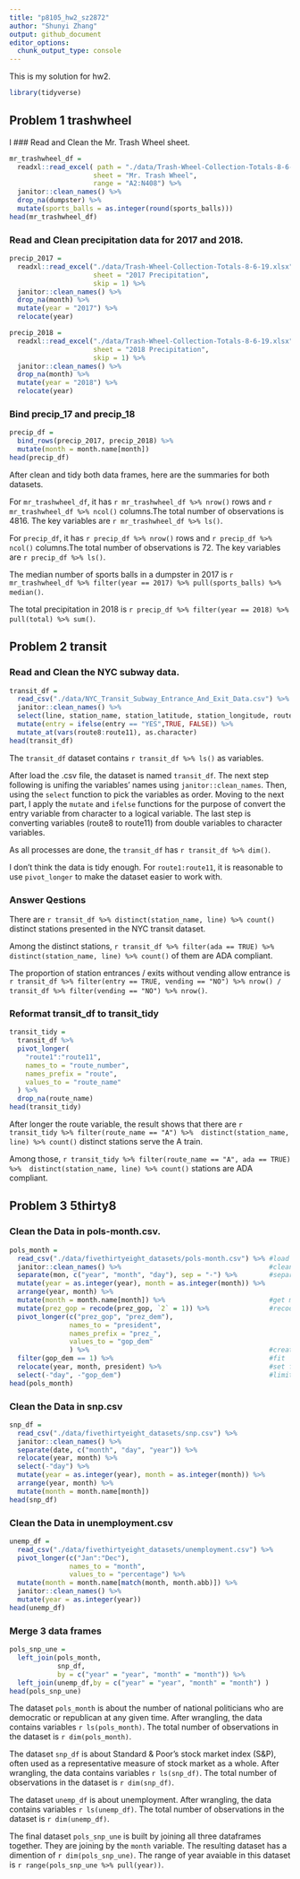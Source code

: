 ```yaml
---
title: "p8105_hw2_sz2872"
author: "Shunyi Zhang"
output: github_document
editor_options: 
  chunk_output_type: console
---
```


This is my solution for hw2.

```r
library(tidyverse)
```


## Problem 1 trashwheel
l
### Read and Clean the Mr. Trash Wheel sheet.

```r
mr_trashwheel_df = 
  readxl::read_excel( path = "./data/Trash-Wheel-Collection-Totals-8-6-19.xlsx", 
                     sheet = "Mr. Trash Wheel",
                     range = "A2:N408") %>% 
  janitor::clean_names() %>% 
  drop_na(dumpster) %>% 
  mutate(sports_balls = as.integer(round(sports_balls))) 
head(mr_trashwheel_df)
```

### Read and Clean precipitation data for 2017 and 2018.

```r
precip_2017 =
  readxl::read_excel("./data/Trash-Wheel-Collection-Totals-8-6-19.xlsx",
                     sheet = "2017 Precipitation",
                     skip = 1) %>% 
  janitor::clean_names() %>% 
  drop_na(month) %>% 
  mutate(year = "2017") %>% 
  relocate(year)

precip_2018 =
  readxl::read_excel("./data/Trash-Wheel-Collection-Totals-8-6-19.xlsx",
                     sheet = "2018 Precipitation",
                     skip = 1) %>% 
  janitor::clean_names() %>% 
  drop_na(month) %>% 
  mutate(year = "2018") %>% 
  relocate(year)
```

### Bind precip_17 and precip_18

```r
precip_df =
  bind_rows(precip_2017, precip_2018) %>% 
  mutate(month = month.name[month]) 
head(precip_df)
```

After clean and tidy both data frames, here are the summaries for both datasets.

For `mr_trashwheel_df`, it has `r mr_trashwheel_df %>% nrow()` rows and `r mr_trashwheel_df %>% ncol()` columns.The total number of observations is 4816. The key variables are `r mr_trashwheel_df %>% ls()`.

For `precip_df`, it has `r precip_df %>% nrow()` rows and `r precip_df %>% ncol()` columns.The total number of observations is 72. The key variables are `r precip_df %>% ls()`.

The median number of sports balls in a dumpster in 2017 is `r mr_trashwheel_df %>% filter(year == 2017) %>% pull(sports_balls) %>% median()`.

The total precipitation in 2018 is `r precip_df %>% filter(year == 2018) %>% pull(total) %>% sum()`.


## Problem 2 transit

### Read and Clean the NYC subway data.

```r
transit_df = 
  read_csv("./data/NYC_Transit_Subway_Entrance_And_Exit_Data.csv") %>% 
  janitor::clean_names() %>% 
  select(line, station_name, station_latitude, station_longitude, route1:route11, entry, entrance_type, vending, ada) %>% 
  mutate(entry = ifelse(entry == "YES",TRUE, FALSE)) %>% 
  mutate_at(vars(route8:route11), as.character) 
head(transit_df)
```

The `transit_df` dataset contains `r transit_df %>% ls()` as variables.

After load the .csv file, the dataset is named `transit_df`. The next step following is unifing the variables' names using `janitor::clean_names`. Then, using the `select` function to pick the variables as order. Moving to the next part, I apply the `mutate` and `ifelse` functions for the purpose of convert the entry variable from character to a logical variable. The last step is converting variables (route8 to route11) from double variables to character variables. 

As all processes are done, the `transit_df` has `r transit_df %>% dim()`. 

I don't think the data is tidy enough. For `route1:route11`, it is reasonable to use `pivot_longer` to make the dataset easier to work with. 

### Answer Qestions

There are `r transit_df %>% distinct(station_name, line) %>% count()` distinct stations presented in the NYC transit dataset.

Among the distinct stations, `r transit_df %>% filter(ada == TRUE) %>% distinct(station_name, line) %>% count()` of them are ADA compliant. 

The proportion of station entrances / exits without vending allow entrance is `r transit_df %>% filter(entry == TRUE, vending == "NO") %>% nrow() / transit_df %>% filter(vending == "NO") %>% nrow()`.

### Reformat transit_df to transit_tidy
```r
transit_tidy = 
  transit_df %>% 
  pivot_longer(
    "route1":"route11",
    names_to = "route_number",
    names_prefix = "route",
    values_to = "route_name"
  ) %>% 
  drop_na(route_name)
head(transit_tidy)
```

After longer the route variable, the result shows that there are `r transit_tidy %>% filter(route_name == "A") %>%  distinct(station_name, line) %>% count()` distinct stations serve the A train. 

Among those, `r transit_tidy %>% filter(route_name == "A", ada == TRUE) %>%  distinct(station_name, line) %>% count()` stations are ADA compliant. 


## Problem 3 5thirty8

### Clean the Data in pols-month.csv.

```r
pols_month = 
  read_csv("./data/fivethirtyeight_datasets/pols-month.csv") %>% #load data
  janitor::clean_names() %>%                                     #clean name
  separate(mon, c("year", "month", "day"), sep = "-") %>%        #separate mon
  mutate(year = as.integer(year), month = as.integer(month)) %>% 
  arrange(year, month) %>% 
  mutate(month = month.name[month]) %>%                          #get month name
  mutate(prez_gop = recode(prez_gop, `2` = 1)) %>%               #recode unlisted observations 
  pivot_longer(c("prez_gop", "prez_dem"), 
               names_to = "president",
               names_prefix = "prez_",
               values_to = "gop_dem"
               ) %>%                                             #create 'president'
  filter(gop_dem == 1) %>%                                       #fit 'president'
  relocate(year, month, president) %>%                           #set format
  select(-"day", -"gop_dem")                                     #limit variables
head(pols_month)
```

### Clean the Data in snp.csv

```r
snp_df =
  read_csv("./data/fivethirtyeight_datasets/snp.csv") %>% 
  janitor::clean_names() %>% 
  separate(date, c("month", "day", "year")) %>% 
  relocate(year, month) %>% 
  select(-"day") %>% 
  mutate(year = as.integer(year), month = as.integer(month)) %>%
  arrange(year, month) %>% 
  mutate(month = month.name[month]) 
head(snp_df)
```

### Clean the Data in unemployment.csv

```r
unemp_df = 
  read_csv("./data/fivethirtyeight_datasets/unemployment.csv") %>% 
  pivot_longer(c("Jan":"Dec"),
               names_to = "month",
               values_to = "percentage") %>% 
  mutate(month = month.name[match(month, month.abb)]) %>% 
  janitor::clean_names() %>% 
  mutate(year = as.integer(year))
head(unemp_df)
```

### Merge 3 data frames

```r
pols_snp_une = 
  left_join(pols_month, 
            snp_df, 
            by = c("year" = "year", "month" = "month")) %>% 
  left_join(unemp_df,by = c("year" = "year", "month" = "month") )
head(pols_snp_une)
```

The dataset `pols_month` is about the number of national politicians who are democratic or republican at any given time. After wrangling, the data contains variables `r ls(pols_month)`. The total number of observations in the dataset is `r dim(pols_month)`.

The dataset `snp_df` is about Standard & Poor’s stock market index (S&P), often used as a representative measure of stock market as a whole. After wrangling, the data contains variables `r ls(snp_df)`. The total number of observations in the dataset is `r dim(snp_df)`.

The dataset `unemp_df` is about unemployment. After wrangling, the data contains variables `r ls(unemp_df)`. The total number of observations in the dataset is `r dim(unemp_df)`.

The final dataset `pols_snp_une` is built by joining all three dataframes together. They are joining by the `month` variable. The resulting dataset has a dimention of `r dim(pols_snp_une)`. The range of year avaiable in this dataset is `r range(pols_snp_une %>% pull(year))`. 